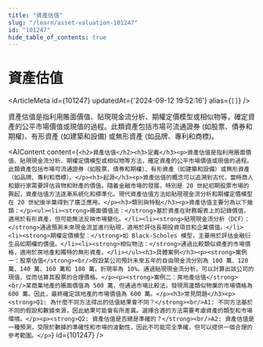 ```yaml
---
title: "資產估值"
slug: "/learn/asset-valuation-101247"
id: "101247"
hide_table_of_contents: true
---
```



# 資產估值

<ArticleMeta id={101247} updatedAt={'2024-09-12 19:52:16'} alias={`[]`} />
<div className='border-solid border-b border-t-0 my-4 border-[var(--ifm-color-gray-300)]' />

資產估值是指利用賬面價值、貼現現金流分析、期權定價模型或相似物等，確定資產的公平市場價值或現值的過程。此類資產包括市場可流通證券 (如股票、債券和期權)、有形資產 (如建築和設備) 或無形資產 (如品牌、專利和商標)。

<AIContent content={`<h2>資產估值</h2><h3>定義</h3><p>資產估值是指利用賬面價值、貼現現金流分析、期權定價模型或相似物等方法，確定資產的公平市場價值或現值的過程。此類資產包括市場可流通證券（如股票、債券和期權）、有形資產（如建築和設備）或無形資產（如品牌、專利和商標）。</p><h3>起源</h3><p>資產估值的概念可以追溯到古代，當時商人和銀行家需要評估貨物和財產的價值。隨着金融市場的發展，特別是 20 世紀初期股票市場的興起，資產估值方法逐漸系統化和標準化。現代資產估值方法如貼現現金流分析和期權定價模型在 20 世紀後半葉得到了廣泛應用。</p><h3>類別與特點</h3><p>資產估值主要分為以下幾類：</p><ul><li><strong>賬面價值法：</strong>基於資產在財務報表上的記錄價值，適用於有形資產，但可能無法反映市場變化。</li><li><strong>貼現現金流分析（DCF）：</strong>通過預測未來現金流並進行貼現，適用於評估長期投資項目和企業價值。</li><li><strong>期權定價模型：</strong>如 Black-Scholes 模型，主要用於評估金融衍生品如期權的價值。</li><li><strong>相似物法：</strong>通過比較類似資產的市場價格，適用於房地產和獨特的無形資產。</li></ul><h3>具體案例</h3><p><strong>案例一：股票估值</strong><br/>假設某公司預計未來五年的自由現金流分別為 100 萬、120 萬、140 萬、160 萬和 180 萬，折現率為 10%。通過貼現現金流分析，可以計算出該公司的現值，從而估算其股票的合理價格。</p><p><strong>案例二：房地產估值</strong><br/>某商業地產的賬面價值為 500 萬，但通過市場比較法，發現周邊類似物業的市場價格為 600 萬。因此，最終確定該地產的市場價值為 600 萬。</p><h3>常見問題</h3><p><strong>Q1: 為什麼不同方法得出的估值結果會不同？</strong><br/>A1: 不同方法基於不同的假設和數據來源，因此結果可能會有所差異。選擇合適的方法需要考慮資產的類型和市場環境。</p><p><strong>Q2: 資產估值是否總是準確的？</strong><br/>A2: 資產估值是一種預測，受限於數據的準確性和市場的波動性，因此不可能完全準確，但可以提供一個合理的參考範圍。</p>`} id={101247} />
